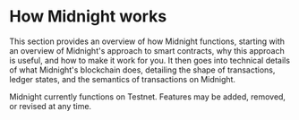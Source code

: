 ---
---

# How Midnight works

This section provides an overview of how Midnight functions, starting with 
an overview of Midnight's approach to smart contracts, why this
approach is useful, and how to make it work for you. It then goes into technical
details of what Midnight's blockchain does, detailing the shape of transactions,
ledger states, and the semantics of transactions on Midnight.

Midnight currently functions on Testnet. Features may be added, removed, or revised at any time.  
